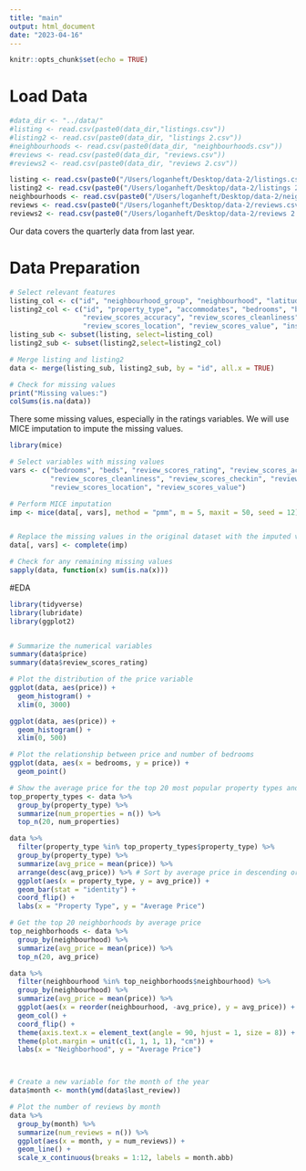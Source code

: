 ```yaml
---
title: "main"
output: html_document
date: "2023-04-16"
---
```


```r
knitr::opts_chunk$set(echo = TRUE)
```

# Load Data
```r
#data_dir <- "../data/"
#listing <- read.csv(paste0(data_dir,"listings.csv"))
#listing2 <- read.csv(paste0(data_dir, "listings 2.csv"))
#neighbourhoods <- read.csv(paste0(data_dir, "neighbourhoods.csv"))
#reviews <- read.csv(paste0(data_dir, "reviews.csv"))
#reviews2 <- read.csv(paste0(data_dir, "reviews 2.csv"))

listing <- read.csv(paste0("/Users/loganheft/Desktop/data-2/listings.csv"))
listing2 <- read.csv(paste0("/Users/loganheft/Desktop/data-2/listings 2.csv"))
neighbourhoods <- read.csv(paste0("/Users/loganheft/Desktop/data-2/neighbourhoods.csv"))
reviews <- read.csv(paste0("/Users/loganheft/Desktop/data-2/reviews.csv"))
reviews2 <- read.csv(paste0("/Users/loganheft/Desktop/data-2/reviews 2.csv"))

```
Our data covers the quarterly data from last year.

# Data Preparation
``` r
# Select relevant features
listing_col <- c("id", "neighbourhood_group", "neighbourhood", "latitude", "longitude", "room_type", "price")
listing2_col <- c("id", "property_type", "accommodates", "bedrooms", "beds", "amenities", "review_scores_rating",
                  "review_scores_accuracy", "review_scores_cleanliness", "review_scores_checkin", "review_scores_communication", 
                  "review_scores_location", "review_scores_value", "instant_bookable")
listing_sub <- subset(listing, select=listing_col)
listing2_sub <- subset(listing2,select=listing2_col)

# Merge listing and listing2
data <- merge(listing_sub, listing2_sub, by = "id", all.x = TRUE)

# Check for missing values
print("Missing values:")
colSums(is.na(data))
```
There some missing values, especially in the ratings variables. We will use MICE imputation to impute the missing values.
``` r
library(mice)

# Select variables with missing values
vars <- c("bedrooms", "beds", "review_scores_rating", "review_scores_accuracy", 
          "review_scores_cleanliness", "review_scores_checkin", "review_scores_communication", 
          "review_scores_location", "review_scores_value")

# Perform MICE imputation
imp <- mice(data[, vars], method = "pmm", m = 5, maxit = 50, seed = 12)


# Replace the missing values in the original dataset with the imputed values
data[, vars] <- complete(imp)

# Check for any remaining missing values
sapply(data, function(x) sum(is.na(x)))

```

#EDA
``` r
library(tidyverse)
library(lubridate)
library(ggplot2)


# Summarize the numerical variables
summary(data$price)
summary(data$review_scores_rating)

# Plot the distribution of the price variable
ggplot(data, aes(price)) + 
  geom_histogram() + 
  xlim(0, 3000)

ggplot(data, aes(price)) + 
  geom_histogram() + 
  xlim(0, 500)

# Plot the relationship between price and number of bedrooms
ggplot(data, aes(x = bedrooms, y = price)) + 
  geom_point()

# Show the average price for the top 20 most popular property types and sort the plot
top_property_types <- data %>% 
  group_by(property_type) %>% 
  summarize(num_properties = n()) %>% 
  top_n(20, num_properties)

data %>% 
  filter(property_type %in% top_property_types$property_type) %>% 
  group_by(property_type) %>% 
  summarize(avg_price = mean(price)) %>% 
  arrange(desc(avg_price)) %>% # Sort by average price in descending order
  ggplot(aes(x = property_type, y = avg_price)) +
  geom_bar(stat = "identity") +
  coord_flip() +
  labs(x = "Property Type", y = "Average Price")

# Get the top 20 neighborhoods by average price
top_neighborhoods <- data %>% 
  group_by(neighbourhood) %>% 
  summarize(avg_price = mean(price)) %>% 
  top_n(20, avg_price)

data %>% 
  filter(neighbourhood %in% top_neighborhoods$neighbourhood) %>% 
  group_by(neighbourhood) %>% 
  summarize(avg_price = mean(price)) %>% 
  ggplot(aes(x = reorder(neighbourhood, -avg_price), y = avg_price)) +
  geom_col() +
  coord_flip() +
  theme(axis.text.x = element_text(angle = 90, hjust = 1, size = 8)) +
  theme(plot.margin = unit(c(1, 1, 1, 1), "cm")) +
  labs(x = "Neighborhood", y = "Average Price")



# Create a new variable for the month of the year
data$month <- month(ymd(data$last_review))

# Plot the number of reviews by month
data %>% 
  group_by(month) %>% 
  summarize(num_reviews = n()) %>% 
  ggplot(aes(x = month, y = num_reviews)) +
  geom_line() +
  scale_x_continuous(breaks = 1:12, labels = month.abb)



```



